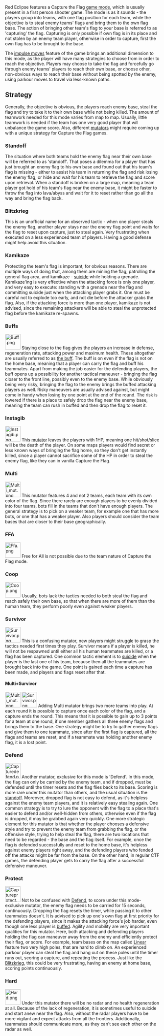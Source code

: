 Red Eclipse features a Capture the Flag [[GameModes_and_Mutators|game mode]], which is usually present in a first person shooter game. The mode is as it sounds - the players group into teams, with one flag position for each team, while the objective is to steal enemy teams' flags and bring them to the own flag base. The action of bringing other team's flag to your base is referred to as 'capturing' the flag. Capturing is only possible if own flag is in its place and not stolen by an enemy team player, otherwise in order to capture, first the own flag has to be brought to the base.

The [[impulse moves]] feature of the game brings an additional dimension to this mode, as the player will have many strategies to choose from in order to reach the objective. Players may choose to take the flag and forcefully go through enemy teams' players to reach their own base, or choose other, non-obvious ways to reach their base without being spotted by the enemy, using parkour moves to travel via less-known paths.

==Strategy==
Generally, the objective is obvious, the players reach enemy base, steal the flag and try to take it to their own base while not being killed. The amount of teamwork needed for this mode varies from map to map. Usually, little teamwork is needed if the team has one very good player that will unbalance the game score. Also, different [[GameModes_and_Mutators|mutators]] might require coming up with a unique strategy for Capture the Flag games.

===Standoff===
The situation where both teams hold the enemy flag near their own base will be referred to as 'standoff'. That poses a dilemma for a player that has just brought an enemy flag to his own base and found out that his team's flag is missing - either to assist his team in returning the flag and risk losing the enemy flag, or hide and wait for his team to retrieve the flag and score upon retrieval. When a standoff is broken on a large map, meaning a team player got hold of his team's flag near the enemy base, it might be faster to throw the flag into lava/abyss and wait for it to reset rather than go all the way and bring the flag back.

===Blitzkrieg===
This is an unofficial name for an observed tactic - when one player steals the enemy flag, another player stays near the enemy flag point and waits for the flag to reset upon capture, just to steal again. Very frustrating when executed on a less experienced team of players. Having a good defense might help avoid this situation.

===Kamikaze===
Protecting the team's flag is important, for obvious reasons. There are multiple ways of doing that, among them are mining the flag, patrolling the general flag area, and kamikaze - [[Guide#Controls|suicide]] while holding a grenade. Kamikaze'ing is very effective when the attacking force is only one player, and very easy to execute: standing with a grenade near the flag and committing suicide just when the attacking player grabs it. One must be careful not to explode too early, and not die before the attacker grabs the flag. Also, if the attacking force is more than one player, kamikaze is not advised, since the remaining attackers will be able to steal the unprotected flag before the kamikaze re-spawns.

===Buffs===
[[File:Buff.png|left|50px]] Staying close to the flag gives the players an increase in defense, regeneration rate, attacking power and maximum health. These altogether are usually referred to as [[Status effects#Buffs|the buff]]. The buff is on even if the flag is not on the home base, meaning that a player can carry the flag and buff his teammates. Apart from making the job easier for the defending players, the buff opens up a possibility for another tactical maneuver - bringing the flag closer to the front line, possibly even to the enemy base. While obviously being very risky, bringing the flag to the enemy brings the buffed attacking players as well. Risky maneuvers are usually advised against, but might come in handy when losing by one point at the end of the round. The risk is lowered if there is a place to safely drop the flag near the enemy base, meaning the team can rush in buffed and then drop the flag to reset it.

===Instagib===
[[File:Instagib.png|left|50px]] This [[GameModes_and_Mutators#Mutators|mutator]] leaves the players with 1HP, meaning one hit/shot/slice will be the death of the player. On some maps players would find secret or less known ways of bringing the flag home, so they don't get instantly killed, since a player cannot sacrifice some of the HP in order to steal the enemy flag, like they can in vanilla Capture the Flag.


===Multi===
[[File:Multi mut.png|left|50px]] This mutator features 4 and not 2 teams, each team with its own color of the flag. Since there rarely are enough players to be evenly divided into four teams, bots fill in the teams that don't have enough players. The general strategy is to pick on a weaker team, for example one that has more bots, or one that has a weaker player. Also players should consider the team bases that are closer to their base geographically.

===FFA===
[[File:Ffa.png|left|50px]] Free for All is not possible due to the team nature of Capture the Flag mode.




===Coop===
[[File:Coop.png|left|50px]] Usually, bots lack the tactics needed to both steal the flag and reach safely their own base, so that when there are more of them than the human team, they perform poorly even against weaker players.


===Survivor===
[[File:Survivor.png|left|50px]] This is a confusing mutator, new players might struggle to grasp the tactics needed first times they play. Survivor means if a player is killed, he will not be respawned until either all his human teammates are killed, or a flag has been captured. One common tactic element is to [[Guide#Controls|suicide]] when the player is the last one of his team, because then all the teammates are brought back into the game. One point is gained each time a capture has been made, and players and flags reset after that.

====Multi+Survivor====
[[File:Multi mut.png|left|50px]] [[File:Survivor.png|left|50px]] Adding Multi mutator brings two more teams into play. At each round it is possible to capture once each color of the flag, and a capture ends the round. This means that it is possible to gain up to 3 points for a team at one round, if one member gathers all three enemy flags and brings them to the base. One strategy might be to try to gather enemy flags and give them to one teammate, since after the first flag is captured, all the flags and teams are reset, and if a teammate was holding another enemy flag, it is a lost point.




===Defend===
[[File:Capturedefend.png|left|50px]] Another mutator, exclusive for this mode is 'Defend'. In this mode, the flag can only be carried by the enemy team, and if dropped, must be defended until the timer resets and the flag flies back to its base. Scoring is more rare under this mutator than others, and the usual situation is the [[#Standoff|standoff]]. Moreover, dropped flag is not easy to defend, as it's helpless against the enemy team players, and it is relatively easy stealing again. One common strategy is to try to lure the opponent with the flag to a place that's easier to defend and/or well-hidden from others, otherwise even if the flag is dropped, it may be grabbed again very quickly. One more strategic element for this mutator is that whether the player chooses a defensive style and try to prevent the enemy team from grabbing the flag, or the offensive style, trying to help steal the flag, there are two locations that need to be regarded - the base and the flag itself. For example, once the flag is defended successfully and reset to the home base, it's helpless against enemy players right away, and the defending players who fended off the attacks might be far from the base. On the other hand, in regular CTF games, the defending player gets to carry the flag after a successful defensive maneuver.

===Protect===
[[File:Captureprotect.png|left|50px]] Not to be confused with [[#Defend|Defend]], to score under this mode-exclusive mutator, the enemy flag needs to be carried for 15 seconds, continuously. Dropping the flag resets the timer, while passing it to other teammates doesn't. It is advised to pick up one's own flag at first priority for the defending players, since it makes the attacking force's job harder, even though one less player is [[#Buffs|buffed]]. Agility and mobility are very important qualities for this mutator. Here, both attacking and defending players holding the flag can maneuver away from the enemy and efficiently protect their flag, or score. For example, team bases on the map called [[Map Linear|Linear]] feature two very high poles, that are hard to climb on. An experienced parkour player can steal the flag and hang out on these poles until the timer runs out, scoring a capture, and repeating the process. Just like the [[#Blitzkrieg|Blitzkrieg]], this could be very frustrating, having an enemy at home base, scoring points continuously.

===Hard===
[[File:Hard.png|left|50px]] Under this mutator there will be no radar and no health regeneration at all. Because of the lack of regeneration, it is sometimes useful to suicide and start anew near the flag. Also, without the radar players have to be more vigilant and expect attacks from all the frontiers. Additionally, teammates should communicate more, as they can't see each other on the radar as well.